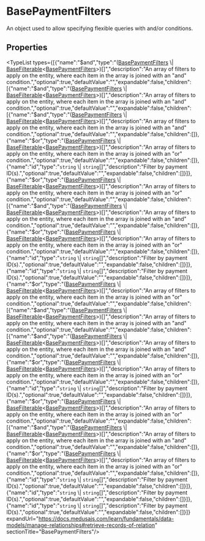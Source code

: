 
# BasePaymentFilters

An object used to allow specifying flexible queries with and/or conditions.

## Properties

<TypeList types={[{"name":"$and","type":"([BasePaymentFilters](./page.mdx) \\| [BaseFilterable](../../DAL/interfaces/types.DAL.BaseFilterable/page.mdx)&#60;[BasePaymentFilters](./page.mdx)&#62;)[]","description":"An array of filters to apply on the entity, where each item in the array is joined with an \"and\" condition.","optional":true,"defaultValue":"","expandable":false,"children":[{"name":"$and","type":"([BasePaymentFilters](./page.mdx) \\| [BaseFilterable](../../DAL/interfaces/types.DAL.BaseFilterable/page.mdx)&#60;[BasePaymentFilters](./page.mdx)&#62;)[]","description":"An array of filters to apply on the entity, where each item in the array is joined with an \"and\" condition.","optional":true,"defaultValue":"","expandable":false,"children":[{"name":"$and","type":"([BasePaymentFilters](./page.mdx) \\| [BaseFilterable](../../DAL/interfaces/types.DAL.BaseFilterable/page.mdx)&#60;[BasePaymentFilters](./page.mdx)&#62;)[]","description":"An array of filters to apply on the entity, where each item in the array is joined with an \"and\" condition.","optional":true,"defaultValue":"","expandable":false,"children":[]},{"name":"$or","type":"([BasePaymentFilters](./page.mdx) \\| [BaseFilterable](../../DAL/interfaces/types.DAL.BaseFilterable/page.mdx)&#60;[BasePaymentFilters](./page.mdx)&#62;)[]","description":"An array of filters to apply on the entity, where each item in the array is joined with an \"or\" condition.","optional":true,"defaultValue":"","expandable":false,"children":[]},{"name":"id","type":"`string` \\| `string`[]","description":"Filter by payment ID(s).","optional":true,"defaultValue":"","expandable":false,"children":[]}]},{"name":"$or","type":"([BasePaymentFilters](./page.mdx) \\| [BaseFilterable](../../DAL/interfaces/types.DAL.BaseFilterable/page.mdx)&#60;[BasePaymentFilters](./page.mdx)&#62;)[]","description":"An array of filters to apply on the entity, where each item in the array is joined with an \"or\" condition.","optional":true,"defaultValue":"","expandable":false,"children":[{"name":"$and","type":"([BasePaymentFilters](./page.mdx) \\| [BaseFilterable](../../DAL/interfaces/types.DAL.BaseFilterable/page.mdx)&#60;[BasePaymentFilters](./page.mdx)&#62;)[]","description":"An array of filters to apply on the entity, where each item in the array is joined with an \"and\" condition.","optional":true,"defaultValue":"","expandable":false,"children":[]},{"name":"$or","type":"([BasePaymentFilters](./page.mdx) \\| [BaseFilterable](../../DAL/interfaces/types.DAL.BaseFilterable/page.mdx)&#60;[BasePaymentFilters](./page.mdx)&#62;)[]","description":"An array of filters to apply on the entity, where each item in the array is joined with an \"or\" condition.","optional":true,"defaultValue":"","expandable":false,"children":[]},{"name":"id","type":"`string` \\| `string`[]","description":"Filter by payment ID(s).","optional":true,"defaultValue":"","expandable":false,"children":[]}]},{"name":"id","type":"`string` \\| `string`[]","description":"Filter by payment ID(s).","optional":true,"defaultValue":"","expandable":false,"children":[]}]},{"name":"$or","type":"([BasePaymentFilters](./page.mdx) \\| [BaseFilterable](../../DAL/interfaces/types.DAL.BaseFilterable/page.mdx)&#60;[BasePaymentFilters](./page.mdx)&#62;)[]","description":"An array of filters to apply on the entity, where each item in the array is joined with an \"or\" condition.","optional":true,"defaultValue":"","expandable":false,"children":[{"name":"$and","type":"([BasePaymentFilters](./page.mdx) \\| [BaseFilterable](../../DAL/interfaces/types.DAL.BaseFilterable/page.mdx)&#60;[BasePaymentFilters](./page.mdx)&#62;)[]","description":"An array of filters to apply on the entity, where each item in the array is joined with an \"and\" condition.","optional":true,"defaultValue":"","expandable":false,"children":[{"name":"$and","type":"([BasePaymentFilters](./page.mdx) \\| [BaseFilterable](../../DAL/interfaces/types.DAL.BaseFilterable/page.mdx)&#60;[BasePaymentFilters](./page.mdx)&#62;)[]","description":"An array of filters to apply on the entity, where each item in the array is joined with an \"and\" condition.","optional":true,"defaultValue":"","expandable":false,"children":[]},{"name":"$or","type":"([BasePaymentFilters](./page.mdx) \\| [BaseFilterable](../../DAL/interfaces/types.DAL.BaseFilterable/page.mdx)&#60;[BasePaymentFilters](./page.mdx)&#62;)[]","description":"An array of filters to apply on the entity, where each item in the array is joined with an \"or\" condition.","optional":true,"defaultValue":"","expandable":false,"children":[]},{"name":"id","type":"`string` \\| `string`[]","description":"Filter by payment ID(s).","optional":true,"defaultValue":"","expandable":false,"children":[]}]},{"name":"$or","type":"([BasePaymentFilters](./page.mdx) \\| [BaseFilterable](../../DAL/interfaces/types.DAL.BaseFilterable/page.mdx)&#60;[BasePaymentFilters](./page.mdx)&#62;)[]","description":"An array of filters to apply on the entity, where each item in the array is joined with an \"or\" condition.","optional":true,"defaultValue":"","expandable":false,"children":[{"name":"$and","type":"([BasePaymentFilters](./page.mdx) \\| [BaseFilterable](../../DAL/interfaces/types.DAL.BaseFilterable/page.mdx)&#60;[BasePaymentFilters](./page.mdx)&#62;)[]","description":"An array of filters to apply on the entity, where each item in the array is joined with an \"and\" condition.","optional":true,"defaultValue":"","expandable":false,"children":[]},{"name":"$or","type":"([BasePaymentFilters](./page.mdx) \\| [BaseFilterable](../../DAL/interfaces/types.DAL.BaseFilterable/page.mdx)&#60;[BasePaymentFilters](./page.mdx)&#62;)[]","description":"An array of filters to apply on the entity, where each item in the array is joined with an \"or\" condition.","optional":true,"defaultValue":"","expandable":false,"children":[]},{"name":"id","type":"`string` \\| `string`[]","description":"Filter by payment ID(s).","optional":true,"defaultValue":"","expandable":false,"children":[]}]},{"name":"id","type":"`string` \\| `string`[]","description":"Filter by payment ID(s).","optional":true,"defaultValue":"","expandable":false,"children":[]}]},{"name":"id","type":"`string` \\| `string`[]","description":"Filter by payment ID(s).","optional":true,"defaultValue":"","expandable":false,"children":[]}]} expandUrl="https://docs.medusajs.com/learn/fundamentals/data-models/manage-relationships#retrieve-records-of-relation" sectionTitle="BasePaymentFilters"/>
